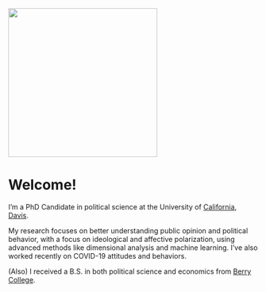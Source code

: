 <br />

<div class = "pull-left">
  <img width = "300" src="images/me.jpg" style = "padding-right: 25px">
</div>

# Welcome!

I'm a PhD Candidate in political science at the University of [California, Davis](http://ps.ucdavis.edu/).

My research focuses on better understanding public opinion and political behavior, with a focus on ideological and affective polarization, using advanced methods like dimensional analysis and machine learning. I've also worked recently on COVID-19 attitudes and behaviors.

(Also) I received a B.S. in both political science and economics from [Berry College](https://berry.edu).


